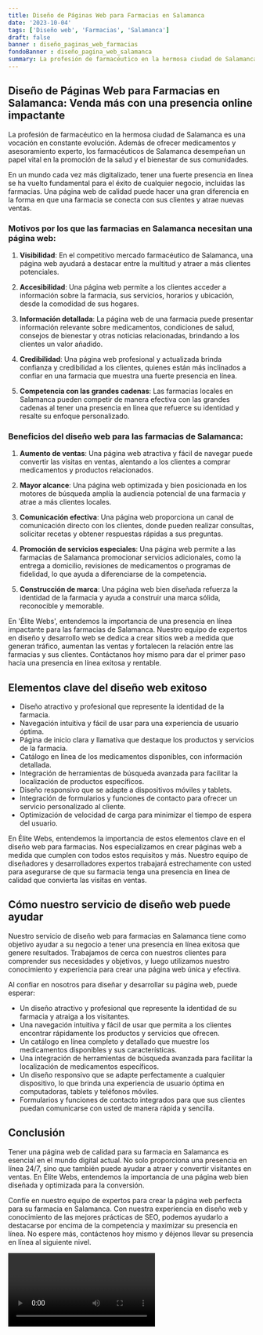 ```yaml
---
title: Diseño de Páginas Web para Farmacias en Salamanca
date: '2023-10-04'
tags: ['Diseño web', 'Farmacias', 'Salamanca']
draft: false
banner : diseño_paginas_web_farmacias
fondoBanner : diseño_pagina_web_salamanca
summary: La profesión de farmacéutico en la hermosa ciudad de Salamanca es una vocación en constante evolución. Además de ofrecer medicamentos y asesoramiento experto, los farmacéuticos de Salamanca desempeñan un papel vital en la promoción de la salud y el bienestar de sus comunidades.
---
```


## Diseño de Páginas Web para Farmacias en Salamanca: Venda más con una presencia online impactante

La profesión de farmacéutico en la hermosa ciudad de Salamanca es una vocación en constante evolución. Además de ofrecer medicamentos y asesoramiento experto, los farmacéuticos de Salamanca desempeñan un papel vital en la promoción de la salud y el bienestar de sus comunidades.

En un mundo cada vez más digitalizado, tener una fuerte presencia en línea se ha vuelto fundamental para el éxito de cualquier negocio, incluidas las farmacias. Una página web de calidad puede hacer una gran diferencia en la forma en que una farmacia se conecta con sus clientes y atrae nuevas ventas.

### Motivos por los que las farmacias en Salamanca necesitan una página web:

1. **Visibilidad**: En el competitivo mercado farmacéutico de Salamanca, una página web ayudará a destacar entre la multitud y atraer a más clientes potenciales.

2. **Accesibilidad**: Una página web permite a los clientes acceder a información sobre la farmacia, sus servicios, horarios y ubicación, desde la comodidad de sus hogares.

3. **Información detallada**: La página web de una farmacia puede presentar información relevante sobre medicamentos, condiciones de salud, consejos de bienestar y otras noticias relacionadas, brindando a los clientes un valor añadido.

4. **Credibilidad**: Una página web profesional y actualizada brinda confianza y credibilidad a los clientes, quienes están más inclinados a confiar en una farmacia que muestra una fuerte presencia en línea.

5. **Competencia con las grandes cadenas**: Las farmacias locales en Salamanca pueden competir de manera efectiva con las grandes cadenas al tener una presencia en línea que refuerce su identidad y resalte su enfoque personalizado.

### Beneficios del diseño web para las farmacias de Salamanca:

1. **Aumento de ventas**: Una página web atractiva y fácil de navegar puede convertir las visitas en ventas, alentando a los clientes a comprar medicamentos y productos relacionados.

2. **Mayor alcance**: Una página web optimizada y bien posicionada en los motores de búsqueda amplía la audiencia potencial de una farmacia y atrae a más clientes locales.

3. **Comunicación efectiva**: Una página web proporciona un canal de comunicación directo con los clientes, donde pueden realizar consultas, solicitar recetas y obtener respuestas rápidas a sus preguntas.

4. **Promoción de servicios especiales**: Una página web permite a las farmacias de Salamanca promocionar servicios adicionales, como la entrega a domicilio, revisiones de medicamentos o programas de fidelidad, lo que ayuda a diferenciarse de la competencia.

5. **Construcción de marca**: Una página web bien diseñada refuerza la identidad de la farmacia y ayuda a construir una marca sólida, reconocible y memorable.

En 'Élite Webs', entendemos la importancia de una presencia en línea impactante para las farmacias de Salamanca. Nuestro equipo de expertos en diseño y desarrollo web se dedica a crear sitios web a medida que generan tráfico, aumentan las ventas y fortalecen la relación entre las farmacias y sus clientes. Contáctanos hoy mismo para dar el primer paso hacia una presencia en línea exitosa y rentable.

<GifSeo />

<Cta />

## Elementos clave del diseño web exitoso

- Diseño atractivo y profesional que represente la identidad de la farmacia.
- Navegación intuitiva y fácil de usar para una experiencia de usuario óptima.
- Página de inicio clara y llamativa que destaque los productos y servicios de la farmacia.
- Catálogo en línea de los medicamentos disponibles, con información detallada.
- Integración de herramientas de búsqueda avanzada para facilitar la localización de productos específicos.
- Diseño responsivo que se adapte a dispositivos móviles y tablets.
- Integración de formularios y funciones de contacto para ofrecer un servicio personalizado al cliente.
- Optimización de velocidad de carga para minimizar el tiempo de espera del usuario.

En Élite Webs, entendemos la importancia de estos elementos clave en el diseño web para farmacias. Nos especializamos en crear páginas web a medida que cumplen con todos estos requisitos y más. Nuestro equipo de diseñadores y desarrolladores expertos trabajará estrechamente con usted para asegurarse de que su farmacia tenga una presencia en línea de calidad que convierta las visitas en ventas.

## Cómo nuestro servicio de diseño web puede ayudar

Nuestro servicio de diseño web para farmacias en Salamanca tiene como objetivo ayudar a su negocio a tener una presencia en línea exitosa que genere resultados. Trabajamos de cerca con nuestros clientes para comprender sus necesidades y objetivos, y luego utilizamos nuestro conocimiento y experiencia para crear una página web única y efectiva.

Al confiar en nosotros para diseñar y desarrollar su página web, puede esperar:

- Un diseño atractivo y profesional que represente la identidad de su farmacia y atraiga a los visitantes.
- Una navegación intuitiva y fácil de usar que permita a los clientes encontrar rápidamente los productos y servicios que ofrecen.
- Un catálogo en línea completo y detallado que muestre los medicamentos disponibles y sus características.
- Una integración de herramientas de búsqueda avanzada para facilitar la localización de medicamentos específicos.
- Un diseño responsivo que se adapte perfectamente a cualquier dispositivo, lo que brinda una experiencia de usuario óptima en computadoras, tablets y teléfonos móviles.
- Formularios y funciones de contacto integrados para que sus clientes puedan comunicarse con usted de manera rápida y sencilla.

## Conclusión

Tener una página web de calidad para su farmacia en Salamanca es esencial en el mundo digital actual. No solo proporciona una presencia en línea 24/7, sino que también puede ayudar a atraer y convertir visitantes en ventas. En Élite Webs, entendemos la importancia de una página web bien diseñada y optimizada para la conversión.

Confíe en nuestro equipo de expertos para crear la página web perfecta para su farmacia en Salamanca. Con nuestra experiencia en diseño web y conocimiento de las mejores prácticas de SEO, podemos ayudarlo a destacarse por encima de la competencia y maximizar su presencia en línea. No espere más, contáctenos hoy mismo y déjenos llevar su presencia en línea al siguiente nivel.

<Video />

<CtaBot job='Farmacias' city='Salamanca'/>

<Gmaps query='Salamanca+españa+maps' />